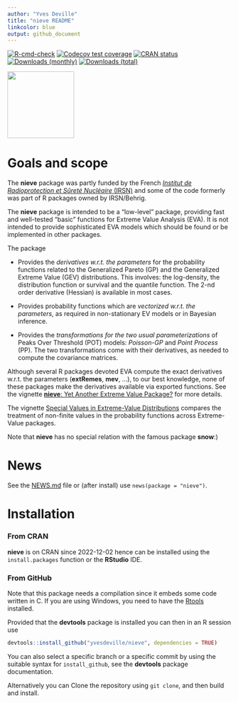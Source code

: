 ```yaml
---
author: "Yves Deville"
title: "nieve README"
linkcolor: blue
output: github_document
---
```


<!-- badges: start -->
[![R-cmd-check](https://github.com/yvesdeville/nieve/actions/workflows/check.yml/badge.svg)](https://github.com/yvesdeville/nieve/actions/workflows/check.yml)
[![Codecov test coverage](https://codecov.io/gh/yvesdeville/nieve/branch/main/graph/badge.svg)](https://app.codecov.io/gh/yvesdeville/nieve?branch=main)
[![CRAN status](https://www.r-pkg.org/badges/version/nieve)](https://cran.r-project.org/package=nieve)
[![Downloads (monthly)](https://cranlogs.r-pkg.org/badges/nieve?color=brightgreen)](https://cran.r-project.org/package=nieve)
[![Downloads (total)](https://cranlogs.r-pkg.org/badges/grand-total/nieve?color=brightgreen)](https://cran.r-project.org/package=nieve)
<!-- badges: end -->

<img src="inst/images/nieve.png" height = "150" align="center"/>


# Goals and scope

The **nieve** package was partly funded by the French [*Institut de
Radioprotection et Sûreté Nucléaire* (IRSN)](https://www.irsn.fr/) and
some of the code formerly was part of R packages owned by IRSN/Behrig.

The **nieve** package is intended to be a "low-level" package,
providing fast and well-tested "basic" functions for Extreme Value
Analysis (EVA). It is not intended to provide sophisticated EVA models
which should be found or be implemented in other packages.

The package

 - Provides the *derivatives w.r.t. the parameters* for the probability
   functions related to the Generalized Pareto (GP) and the
   Generalized Extreme Value (GEV) distributions. This involves: the
   log-density, the distribution function or survival and the quantile
   function. The 2-nd order derivative (Hessian) is available in most
   cases.
 
 - Provides probability functions which are *vectorized w.r.t. the
   parameters*, as required in non-stationary EV models or in Bayesian
   inference.

 - Provides the *transformations for the two usual parameterizations*
   of Peaks Over Threshold (POT) models: *Poisson-GP* and *Point
   Process* (PP). The two transformations come with their derivatives,
   as needed to compute the covariance matrices.

Although several R packages devoted EVA compute the exact derivatives
w.r.t. the parameters (**extRemes**, **mev**, ...), to our best
knowledge, none of these packages make the derivatives available via
exported functions. See the vignette [**nieve**: Yet Another Extreme Value Package?](https://github.com/yvesdeville/nieve/blob/main/vignettes/nieve.pdf)
for more details.

The vignette [Special Values in Extreme-Value
Distributions](https://github.com/yvesdeville/nieve/blob/main/inst/noncranVignettes/nonFiniteValues.html)
compares the treatment of non-finite values in the probability
functions across Extreme-Value packages.



Note that **nieve** has no special relation with the famous package **snow**:)


# News 

See the
[NEWS.md](https://github.com/yvesdeville/nieve/blob/main/NEWS.md) file
or (after install) use `news(package = "nieve")`.

# Installation

### From CRAN
**nieve** is on CRAN since 2022-12-02 hence can be installed using the
`install.packages` function or the **RStudio** IDE.


### From GitHub

Note that this package needs a compilation since it embeds some code
written in C. If you are using Windows, you need to have the
[Rtools](https://cran.r-project.org/bin/windows/Rtools)
installed. 

Provided that the **devtools** package is installed you can
then in an R session use

```r
devtools::install_github("yvesdeville/nieve", dependencies = TRUE)
```

You can also select a specific branch or a specific commit by using
the suitable syntax for `install_github`, see the **devtools** package
documentation.

Alternatively you can Clone the repository using `git clone`, and 
then build and install.
